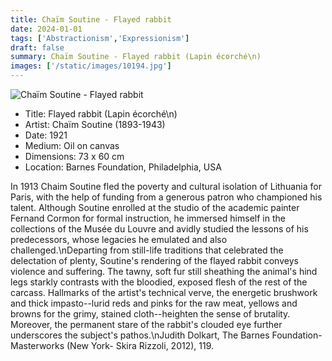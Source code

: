 ```yaml
---
title: Chaïm Soutine - Flayed rabbit
date: 2024-01-01
tags: ['Abstractionism','Expressionism']
draft: false
summary: Chaïm Soutine - Flayed rabbit (Lapin écorché\n)
images: ['/static/images/10194.jpg']
---
```


![Chaïm Soutine - Flayed rabbit](/static/images/10194.jpg)

* Title: Flayed rabbit (Lapin écorché\n)
* Artist: Chaïm Soutine (1893-1943)
* Date: 1921
* Medium: Oil on canvas
* Dimensions: 73 x 60 cm
* Location: Barnes Foundation, Philadelphia, USA

In 1913 Chaim Soutine fled the poverty and cultural isolation of Lithuania for Paris, with the help of funding from a generous patron who championed his talent. Although Soutine enrolled at the studio of the academic painter Fernand Cormon for formal instruction, he immersed himself in the collections of the Musée du Louvre and avidly studied the lessons of his predecessors, whose legacies he emulated and also challenged.\nDeparting from still-life traditions that celebrated the delectation of plenty, Soutine's rendering of the flayed rabbit conveys violence and suffering. The tawny, soft fur still sheathing the animal's hind legs starkly contrasts with the bloodied, exposed flesh of the rest of the carcass. Hallmarks of the artist's technical verve, the energetic brushwork and thick impasto--lurid reds and pinks for the raw meat, yellows and browns for the grimy, stained cloth--heighten the sense of brutality. Moreover, the permanent stare of the rabbit's clouded eye further underscores the subject's pathos.\nJudith Dolkart, The Barnes Foundation- Masterworks (New York- Skira Rizzoli, 2012), 119.
